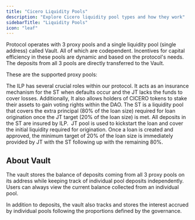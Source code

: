 ```yaml
---
title: "Cicero Liquidity Pools"
description: "Explore Cicero liquidity pool types and how they work"
sidebarTitle: "Liquidity Pools"
icon: "leaf"
---
```


Protocol operates with 3 proxy pools and a single liquidity pool (single address) called Vault. All of which are codependent. Incentives for capital efficiency in these pools are dynamic and based on the protocol's needs. The deposits from all 3 pools are directly transferred to the Vault.&#x20;

These are the supported proxy pools:

<Card title="Insurance Liquidity Pool (ILP)" icon="shield" horizontal={false} href="https://docs.cicero.network/pools/ilp">
  The ILP has several crucial roles within our protocol. It acts as an insurance mechanism for the ST when defaults occur and the JT lacks the funds to cover losses. Additionally, It also allows holders of CICERO tokens to stake their assets to gain voting rights within the DAO.
</Card>

<Card title="Serion Tranche (ST)" icon="certificate" href="https://docs.cicero.network/pools/st">
  The ST is a liquidity pool that covers the extra principal (80% of the loan size) required for loan origination once the JT target (20% of the loan size) is met. All deposits in the ST are insured by ILP. 
</Card>

<Card title="Junior Tranche (JT)" icon="diamond" href="https://docs.cicero.network/pools/jt">
  JT pool is used to kickstart the loan and cover the initial liquidity required for origination. Once a loan is created and approved, the minimum target of 20% of the loan size is immediately provided by JT with the ST following up with the remaining 80%.
</Card>

## About Vault

The vault stores the balance of deposits coming from all 3 proxy pools on its address while keeping track of individual pool deposits independently. Users can always view the current balance collected from an individual pool.&#x20;

In addition to deposits, the vault also tracks and stores the interest accrued by individual pools following the proportions defined by the governance.
